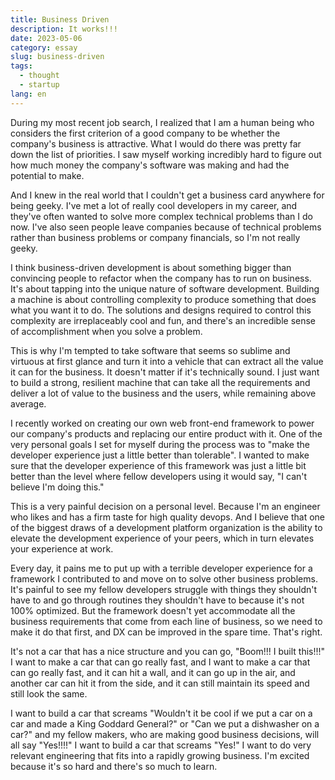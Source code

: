 ```yaml
---
title: Business Driven
description: It works!!!
date: 2023-05-06
category: essay
slug: business-driven
tags:
  - thought
  - startup
lang: en
---
```


During my most recent job search, I realized that I am a human being who considers the first criterion of a good company to be whether the company's business is attractive. What I would do there was pretty far down the list of priorities. I saw myself working incredibly hard to figure out how much money the company's software was making and had the potential to make.

And I knew in the real world that I couldn't get a business card anywhere for being geeky. I've met a lot of really cool developers in my career, and they've often wanted to solve more complex technical problems than I do now. I've also seen people leave companies because of technical problems rather than business problems or company financials, so I'm not really geeky.

I think business-driven development is about something bigger than convincing people to refactor when the company has to run on business. It's about tapping into the unique nature of software development. Building a machine is about controlling complexity to produce something that does what you want it to do. The solutions and designs required to control this complexity are irreplaceably cool and fun, and there's an incredible sense of accomplishment when you solve a problem.

This is why I'm tempted to take software that seems so sublime and virtuous at first glance and turn it into a vehicle that can extract all the value it can for the business. It doesn't matter if it's technically sound. I just want to build a strong, resilient machine that can take all the requirements and deliver a lot of value to the business and the users, while remaining above average.

I recently worked on creating our own web front-end framework to power our company's products and replacing our entire product with it. One of the very personal goals I set for myself during the process was to "make the developer experience just a little better than tolerable". I wanted to make sure that the developer experience of this framework was just a little bit better than the level where fellow developers using it would say, "I can't believe I'm doing this."

This is a very painful decision on a personal level. Because I'm an engineer who likes and has a firm taste for high quality devops. And I believe that one of the biggest draws of a development platform organization is the ability to elevate the development experience of your peers, which in turn elevates your experience at work.

Every day, it pains me to put up with a terrible developer experience for a framework I contributed to and move on to solve other business problems. It's painful to see my fellow developers struggle with things they shouldn't have to and go through routines they shouldn't have to because it's not 100% optimized. But the framework doesn't yet accommodate all the business requirements that come from each line of business, so we need to make it do that first, and DX can be improved in the spare time. That's right.

It's not a car that has a nice structure and you can go, "Boom!!! I built this!!!" I want to make a car that can go really fast, and I want to make a car that can go really fast, and it can hit a wall, and it can go up in the air, and another car can hit it from the side, and it can still maintain its speed and still look the same.

I want to build a car that screams "Wouldn't it be cool if we put a car on a car and made a King Goddard General?" or "Can we put a dishwasher on a car?" and my fellow makers, who are making good business decisions, will all say "Yes!!!!" I want to build a car that screams "Yes!" I want to do very relevant engineering that fits into a rapidly growing business. I'm excited because it's so hard and there's so much to learn.

